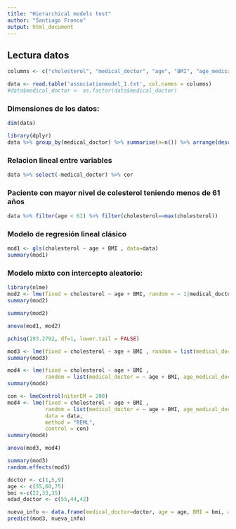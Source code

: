 ---
title: "Hierarchical models test"
author: "Santiago Franco"
output: html_document
---

## Lectura datos
```{r}
columns <- c("cholesterol", "medical_doctor", "age", "BMI", "age_medical_doctor")
```


```{r}
data <- read.table('associationmodel_1.txt', col.names = columns)
#data$medical_doctor <- as.factor(data$medical_doctor)
```

### Dimensiones de los datos:
```{r}
dim(data)
```


```{r}
library(dplyr)
data %>% group_by(medical_doctor) %>% summarise(n=n()) %>% arrange(desc(n))
```
### Relacion lineal entre variables
```{r}
data %>% select(-medical_doctor) %>% cor
```
### Paciente con mayor nivel de colesterol teniendo menos de 61 años
```{r}
data %>% filter(age < 61) %>% filter(cholesterol==max(cholesterol))
```
### Modelo de regresión lineal clásico

```{r}
mod1 <- gls(cholesterol ~ age + BMI , data=data)
summary(mod1)
```

### Modelo mixto con intercepto aleatorio:

```{r}
library(nlme)
mod2 <- lme(fixed = cholesterol ~ age + BMI, random = ~ 1|medical_doctor,  data = data, method = "REML")
summary(mod2)
```

```{r}
summary(mod2)
```

```{r}
anova(mod1, mod2)
```
```{r}
pchisq(193.2792, df=1, lower.tail = FALSE)
```

```{r}
mod3 <- lme(fixed = cholesterol ~ age + BMI , random = list(medical_doctor = ~ 1, age_medical_doctor=~ 1) ,  data = data, method = "REML")
summary(mod3)
```
```{r}
mod4 <- lme(fixed = cholesterol ~ age + BMI ,
            random = list(medical_doctor = ~ age + BMI, age_medical_doctor=~ age + BMI) ,  data = data, method = "REML")
summary(mod4)
```

```{r}
con <- lmeControl(niterEM = 200)
mod4 <- lme(fixed = cholesterol ~ age + BMI ,
            random = list(medical_doctor = ~ age + BMI, age_medical_doctor=~ age + BMI) ,
            data = data, 
            method = "REML",
            control = con)
summary(mod4)
```

```{r}
anova(mod3, mod4)
```

```{r}
summary(mod3)
random.effects(mod3)
```

```{r}
doctor <- c(1,5,9)
age <- c(55,60,75)
bmi <-c(22,33,35)
edad_doctor <- c(55,44,42)

nueva_info <- data.frame(medical_doctor=doctor, age = age, BMI = bmi, age_medical_doctor = edad_doctor)
predict(mod3, nueva_info)
```

